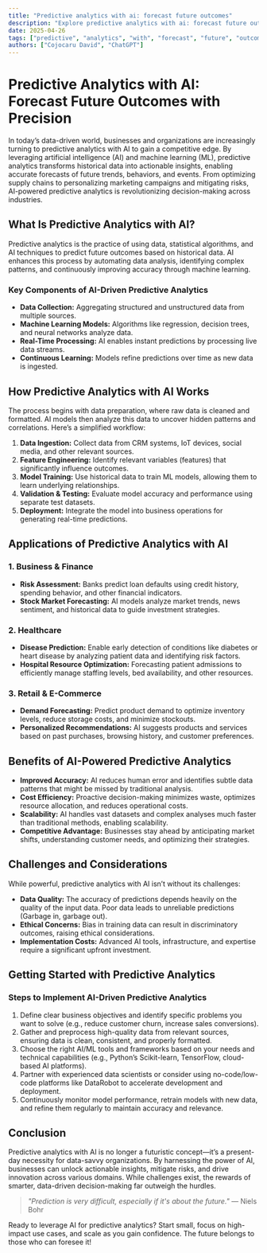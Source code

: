 ```yaml
---
title: "Predictive analytics with ai: forecast future outcomes"
description: "Explore predictive analytics with ai: forecast future outcomes in this detailed guide, offering insights, strategies, and practical tips to enhance your understanding and application of the topic."
date: 2025-04-26
tags: ["predictive", "analytics", "with", "forecast", "future", "outcomes"]
authors: ["Cojocaru David", "ChatGPT"]
---
```


# Predictive Analytics with AI: Forecast Future Outcomes with Precision

In today’s data-driven world, businesses and organizations are increasingly turning to predictive analytics with AI to gain a competitive edge. By leveraging artificial intelligence (AI) and machine learning (ML), predictive analytics transforms historical data into actionable insights, enabling accurate forecasts of future trends, behaviors, and events. From optimizing supply chains to personalizing marketing campaigns and mitigating risks, AI-powered predictive analytics is revolutionizing decision-making across industries.

## What Is Predictive Analytics with AI?

Predictive analytics is the practice of using data, statistical algorithms, and AI techniques to predict future outcomes based on historical data. AI enhances this process by automating data analysis, identifying complex patterns, and continuously improving accuracy through machine learning.

### Key Components of AI-Driven Predictive Analytics

*   **Data Collection:** Aggregating structured and unstructured data from multiple sources.
*   **Machine Learning Models:** Algorithms like regression, decision trees, and neural networks analyze data.
*   **Real-Time Processing:** AI enables instant predictions by processing live data streams.
*   **Continuous Learning:** Models refine predictions over time as new data is ingested.

## How Predictive Analytics with AI Works

The process begins with data preparation, where raw data is cleaned and formatted. AI models then analyze this data to uncover hidden patterns and correlations. Here’s a simplified workflow:

1.  **Data Ingestion:** Collect data from CRM systems, IoT devices, social media, and other relevant sources.
2.  **Feature Engineering:** Identify relevant variables (features) that significantly influence outcomes.
3.  **Model Training:** Use historical data to train ML models, allowing them to learn underlying relationships.
4.  **Validation & Testing:** Evaluate model accuracy and performance using separate test datasets.
5.  **Deployment:** Integrate the model into business operations for generating real-time predictions.

## Applications of Predictive Analytics with AI

### 1. Business & Finance

*   **Risk Assessment:** Banks predict loan defaults using credit history, spending behavior, and other financial indicators.
*   **Stock Market Forecasting:** AI models analyze market trends, news sentiment, and historical data to guide investment strategies.

### 2. Healthcare

*   **Disease Prediction:** Enable early detection of conditions like diabetes or heart disease by analyzing patient data and identifying risk factors.
*   **Hospital Resource Optimization:** Forecasting patient admissions to efficiently manage staffing levels, bed availability, and other resources.

### 3. Retail & E-Commerce

*   **Demand Forecasting:** Predict product demand to optimize inventory levels, reduce storage costs, and minimize stockouts.
*   **Personalized Recommendations:** AI suggests products and services based on past purchases, browsing history, and customer preferences.

## Benefits of AI-Powered Predictive Analytics

*   **Improved Accuracy:** AI reduces human error and identifies subtle data patterns that might be missed by traditional analysis.
*   **Cost Efficiency:** Proactive decision-making minimizes waste, optimizes resource allocation, and reduces operational costs.
*   **Scalability:** AI handles vast datasets and complex analyses much faster than traditional methods, enabling scalability.
*   **Competitive Advantage:** Businesses stay ahead by anticipating market shifts, understanding customer needs, and optimizing their strategies.

## Challenges and Considerations

While powerful, predictive analytics with AI isn’t without its challenges:

*   **Data Quality:** The accuracy of predictions depends heavily on the quality of the input data. Poor data leads to unreliable predictions (Garbage in, garbage out).
*   **Ethical Concerns:** Bias in training data can result in discriminatory outcomes, raising ethical considerations.
*   **Implementation Costs:** Advanced AI tools, infrastructure, and expertise require a significant upfront investment.

## Getting Started with Predictive Analytics

### Steps to Implement AI-Driven Predictive Analytics

1.  Define clear business objectives and identify specific problems you want to solve (e.g., reduce customer churn, increase sales conversions).
2.  Gather and preprocess high-quality data from relevant sources, ensuring data is clean, consistent, and properly formatted.
3.  Choose the right AI/ML tools and frameworks based on your needs and technical capabilities (e.g., Python’s Scikit-learn, TensorFlow, cloud-based AI platforms).
4.  Partner with experienced data scientists or consider using no-code/low-code platforms like DataRobot to accelerate development and deployment.
5.  Continuously monitor model performance, retrain models with new data, and refine them regularly to maintain accuracy and relevance.

## Conclusion

Predictive analytics with AI is no longer a futuristic concept—it’s a present-day necessity for data-savvy organizations. By harnessing the power of AI, businesses can unlock actionable insights, mitigate risks, and drive innovation across various domains. While challenges exist, the rewards of smarter, data-driven decision-making far outweigh the hurdles.

> *"Prediction is very difficult, especially if it's about the future."* — Niels Bohr

Ready to leverage AI for predictive analytics? Start small, focus on high-impact use cases, and scale as you gain confidence. The future belongs to those who can foresee it!
